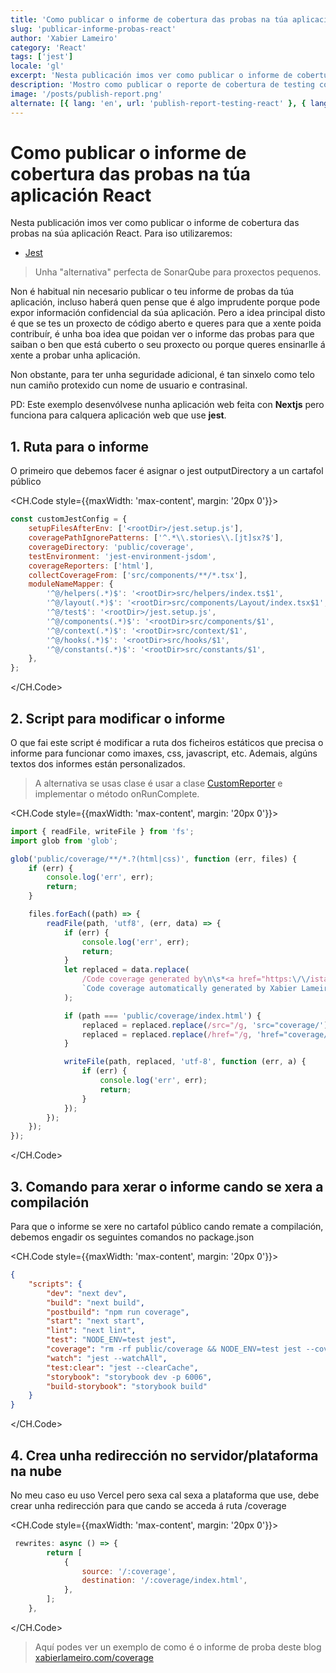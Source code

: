 ```yaml
---
title: 'Como publicar o informe de cobertura das probas na túa aplicación React'
slug: 'publicar-informe-probas-react'
author: 'Xabier Lameiro'
category: 'React'
tags: ['jest']
locale: 'gl'
excerpt: 'Nesta publicación imos ver como publicar o informe de cobertura das probas na túa aplicación React'
description: 'Mostro como publicar o reporte de cobertura de testing con jest na túa aplicación de React ou Nextjs, para que tí mesmo ou a xente poida ver a cobertura de testing do teu proxecto.'
image: '/posts/publish-report.png'
alternate: [{ lang: 'en', url: 'publish-report-testing-react' }, { lang: 'es', url: 'publicar-reporte-pruebas-react' }]
---
```


# Como publicar o informe de cobertura das probas na túa aplicación React

<Date date="01-01-2023" />

<GoogleAdsense slot="9195809063" horizontal />

Nesta publicación imos ver como publicar o informe de cobertura das probas na súa aplicación React. Para iso utilizaremos:

-   [Jest](https://jestjs.io/ 'Enlace a documentación de Jest')

> Unha "alternativa" perfecta de SonarQube para proxectos pequenos.

Non é habitual nin necesario publicar o teu informe de probas da túa aplicación, incluso haberá quen pense que é algo imprudente porque
pode expor información confidencial da súa aplicación. Pero a idea principal disto é que se tes un proxecto de código aberto e queres
para que a xente poida contribuír, é unha boa idea que poidan ver o informe das probas para que saiban o ben que está cuberto o seu proxecto ou
porque queres ensinarlle á xente a probar unha aplicación.

Non obstante, para ter unha seguridade adicional, é tan sinxelo como telo nun camiño protexido cun nome de usuario e contrasinal.

PD: Este exemplo desenvólvese nunha aplicación web feita con **Nextjs** pero funciona para calquera aplicación web que use
**jest**.

## 1. Ruta para o informe

O primeiro que debemos facer é asignar o jest outputDirectory a un cartafol público

<CH.Code style={{maxWidth: 'max-content', margin: '20px 0'}}>

```javascript jest.config.js mark=4
const customJestConfig = {
    setupFilesAfterEnv: ['<rootDir>/jest.setup.js'],
    coveragePathIgnorePatterns: ['^.*\\.stories\\.[jt]sx?$'],
    coverageDirectory: 'public/coverage',
    testEnvironment: 'jest-environment-jsdom',
    coverageReporters: ['html'],
    collectCoverageFrom: ['src/components/**/*.tsx'],
    moduleNameMapper: {
        '^@/helpers(.*)$': '<rootDir>src/helpers/index.ts$1',
        '^@/layout(.*)$': '<rootDir>src/components/Layout/index.tsx$1',
        '^@/test$': '<rootDir>/jest.setup.js',
        '^@/components(.*)$': '<rootDir>src/components/$1',
        '^@/context(.*)$': '<rootDir>src/context/$1',
        '^@/hooks(.*)$': '<rootDir>src/hooks/$1',
        '^@/constants(.*)$': '<rootDir>src/constants/$1',
    },
};
```

</CH.Code>

## 2. Script para modificar o informe

O que fai este script é modificar a ruta dos ficheiros estáticos que precisa o informe para funcionar como imaxes, css, javascript, etc.
Ademais, algúns textos dos informes están personalizados.

> A alternativa se usas clase é usar a clase [CustomReporter](https://jestjs.io/docs/configuration 'Páxina de configuración de Jest') e implementar o método onRunComplete.

<CH.Code style={{maxWidth: 'max-content', margin: '20px 0'}}>

```javascript custom-reporter.js
import { readFile, writeFile } from 'fs';
import glob from 'glob';

glob('public/coverage/**/*.?(html|css)', function (err, files) {
    if (err) {
        console.log('err', err);
        return;
    }

    files.forEach((path) => {
        readFile(path, 'utf8', (err, data) => {
            if (err) {
                console.log('err', err);
                return;
            }
            let replaced = data.replace(
                /Code coverage generated by\n\s*<a href="https:\/\/istanbul\.js\.org\/"/g,
                `Code coverage automatically generated by Xabier Lameiro on ${new Date().toLocaleDateString()}`
            );

            if (path === 'public/coverage/index.html') {
                replaced = replaced.replace(/src="/g, 'src="coverage/');
                replaced = replaced.replace(/href="/g, 'href="coverage/');
            }

            writeFile(path, replaced, 'utf-8', function (err, a) {
                if (err) {
                    console.log('err', err);
                    return;
                }
            });
        });
    });
});
```

</CH.Code>

## 3. Comando para xerar o informe cando se xera a compilación

Para que o informe se xere no cartafol público cando remate a compilación, debemos engadir os seguintes comandos no package.json

<CH.Code style={{maxWidth: 'max-content', margin: '20px 0'}}>

```json package.json mark=5,9
{
    "scripts": {
        "dev": "next dev",
        "build": "next build",
        "postbuild": "npm run coverage",
        "start": "next start",
        "lint": "next lint",
        "test": "NODE_ENV=test jest",
        "coverage": "rm -rf public/coverage && NODE_ENV=test jest --coverage && node custom-reporter.js",
        "watch": "jest --watchAll",
        "test:clear": "jest --clearCache",
        "storybook": "storybook dev -p 6006",
        "build-storybook": "storybook build"
    }
}
```

</CH.Code>

## 4. Crea unha redirección no servidor/plataforma na nube

No meu caso eu uso Vercel pero sexa cal sexa a plataforma que use, debe crear unha redirección para que cando se acceda á ruta /coverage

<CH.Code style={{maxWidth: 'max-content', margin: '20px 0'}}>

```javascript next.config.js mark=4,5
 rewrites: async () => {
        return [
            {
                source: '/:coverage',
                destination: '/:coverage/index.html',
            },
        ];
    },
```

</CH.Code>

> Aquí podes ver un exemplo de como é o informe de proba deste blog [xabierlameiro.com/coverage](https://xabierlameiro.com/coverage 'Sección de cobertura de probas')
